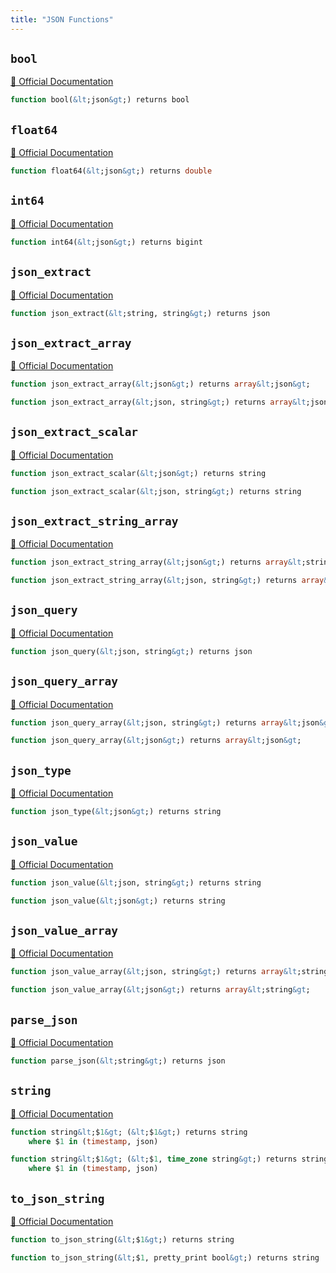 ```yaml
---
title: "JSON Functions"
---
```


## `bool`
[🔗 Official Documentation](https://cloud.google.com/bigquery/docs/reference/standard-sql/json_functions#bool_for_json)

```sql
function bool(&lt;json&gt;) returns bool
```


## `float64`
[🔗 Official Documentation](https://cloud.google.com/bigquery/docs/reference/standard-sql/json_functions#float64_for_json)

```sql
function float64(&lt;json&gt;) returns double
```


## `int64`
[🔗 Official Documentation](https://cloud.google.com/bigquery/docs/reference/standard-sql/json_functions#int64_for_json)

```sql
function int64(&lt;json&gt;) returns bigint
```


## `json_extract`
[🔗 Official Documentation](https://cloud.google.com/bigquery/docs/reference/standard-sql/json_functions#json_extract)

```sql
function json_extract(&lt;string, string&gt;) returns json
```


## `json_extract_array`
[🔗 Official Documentation](https://cloud.google.com/bigquery/docs/reference/standard-sql/json_functions#json_extract_array)

```sql
function json_extract_array(&lt;json&gt;) returns array&lt;json&gt;
```


```sql
function json_extract_array(&lt;json, string&gt;) returns array&lt;json&gt;
```


## `json_extract_scalar`
[🔗 Official Documentation](https://cloud.google.com/bigquery/docs/reference/standard-sql/json_functions#json_extract_scalar)

```sql
function json_extract_scalar(&lt;json&gt;) returns string
```


```sql
function json_extract_scalar(&lt;json, string&gt;) returns string
```


## `json_extract_string_array`
[🔗 Official Documentation](https://cloud.google.com/bigquery/docs/reference/standard-sql/json_functions#json_extract_string_array)

```sql
function json_extract_string_array(&lt;json&gt;) returns array&lt;string&gt;
```


```sql
function json_extract_string_array(&lt;json, string&gt;) returns array&lt;string&gt;
```


## `json_query`
[🔗 Official Documentation](https://cloud.google.com/bigquery/docs/reference/standard-sql/json_functions#json_query)

```sql
function json_query(&lt;json, string&gt;) returns json
```


## `json_query_array`
[🔗 Official Documentation](https://cloud.google.com/bigquery/docs/reference/standard-sql/json_functions#json_query_array)

```sql
function json_query_array(&lt;json, string&gt;) returns array&lt;json&gt;
```


```sql
function json_query_array(&lt;json&gt;) returns array&lt;json&gt;
```


## `json_type`
[🔗 Official Documentation](https://cloud.google.com/bigquery/docs/reference/standard-sql/json_functions#json_type)

```sql
function json_type(&lt;json&gt;) returns string
```


## `json_value`
[🔗 Official Documentation](https://cloud.google.com/bigquery/docs/reference/standard-sql/json_functions#json_value)

```sql
function json_value(&lt;json, string&gt;) returns string
```


```sql
function json_value(&lt;json&gt;) returns string
```


## `json_value_array`
[🔗 Official Documentation](https://cloud.google.com/bigquery/docs/reference/standard-sql/json_functions#json_value_array)

```sql
function json_value_array(&lt;json, string&gt;) returns array&lt;string&gt;
```


```sql
function json_value_array(&lt;json&gt;) returns array&lt;string&gt;
```


## `parse_json`
[🔗 Official Documentation](https://cloud.google.com/bigquery/docs/reference/standard-sql/json_functions#parse_json)

```sql
function parse_json(&lt;string&gt;) returns json
```


## `string`
[🔗 Official Documentation](https://cloud.google.com/bigquery/docs/reference/standard-sql/json_functions#string_for_json)

```sql
function string&lt;$1&gt; (&lt;$1&gt;) returns string
	where $1 in (timestamp, json)
```


```sql
function string&lt;$1&gt; (&lt;$1, time_zone string&gt;) returns string
	where $1 in (timestamp, json)
```


## `to_json_string`
[🔗 Official Documentation](https://cloud.google.com/bigquery/docs/reference/standard-sql/json_functions#to_json_string)

```sql
function to_json_string(&lt;$1&gt;) returns string
```


```sql
function to_json_string(&lt;$1, pretty_print bool&gt;) returns string
```



